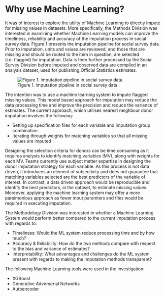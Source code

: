# Why use Machine Learning?
It was of interest to explore the utility of Machine Learning to directly impute for missing values in datasets. More specifically, the Methods Division was interested in examining whether Machine Learning models can improve the timeliness, reliability and accuracy of the imputation process in social survey data. Figure 1 presents the imputation pipeline for social survey data. Prior to imputation, units and values are reviewed, and those that are missing and should be routed to the item in question, are selected (i.e. flagged) for imputation. Data is then further processed by the Social Survey Division before imputed and observed data are compiled in an analysis dataset, used for publishing Official Statistics estimates.  

![Figure 1. Imputation pipeline in social survey data.](images/CurrentPipeline.png) 

The intention was to use a machine learning system to impute flagged missing values. This model based approach for imputation may reduce the data processing time and improve the precision and reduce the variance of estimates. The current approach, which utilises nearest neighbour donor imputation involves the following:  
  
- Setting up specification files for each variable and imputation group combination  
- Iterating through weights for matching variables so that all missing values are imputed  
  
Designing the selection criteria for donors can be time consuming as it requires analysts to identify matching variables (MV), along with weights for each MV. Teams currently use subject matter expertise in designing the donor imputation strategy for each variable. As this process is not data driven, it introduces an element of subjectivity and does not guarantee that matching variables selected are the best predictors of the variable of interest. In contrast, a data driven approach would be reproducible and identify the best predictors, in the dataset, to estimate missing values. Moreover, applying the machine learning system may offer a more parsimonious approach as fewer input paramters and files would be required in executing imputation.  
  
The Methodology Division was interested in whether a Machine Learning System would perform better compared to the current imputation process with regards to:  
  
- Timeliness: Would the ML system reduce processing time and by how much?  
- Accuracy & Reliability: How do the two methods compare with respect to the bias and variance of estimates?  
- Interpretability: What advantages and challenges do the ML system present with regards to making the imputation methods transparent?    

The following Machine Learning tools were used in the investigation:  
  
- XGBoost  
- Generative Adverserial Networks  
- Autoencoder  